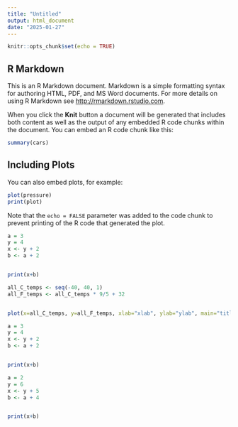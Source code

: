 ```yaml
---
title: "Untitled"
output: html_document
date: "2025-01-27"
---
```


```r
knitr::opts_chunk$set(echo = TRUE)
```

## R Markdown

This is an R Markdown document. Markdown is a simple formatting syntax for authoring HTML, PDF, and MS Word documents. For more details on using R Markdown see <http://rmarkdown.rstudio.com>.

When you click the **Knit** button a document will be generated that includes both content as well as the output of any embedded R code chunks within the document. You can embed an R code chunk like this:

```r
summary(cars)
```

## Including Plots

You can also embed plots, for example:

```r
plot(pressure)
print(plot)
```

Note that the `echo = FALSE` parameter was added to the code chunk to prevent printing of the R code that generated the plot.

```r
a = 3
y = 4
x <- y + 2
b <- a + 2


print(x+b)
```
```r

all_C_temps <- seq(-40, 40, 1)
all_F_temps <- all_C_temps * 9/5 + 32


plot(x=all_C_temps, y=all_F_temps, xlab="xlab", ylab="ylab", main="title")

```


```r
a = 3
y = 4
x <- y + 2
b <- a + 2


print(x+b)
```

```r
a = 2
y = 6
x <- y + 5
b <- a + 4


print(x+b)
```